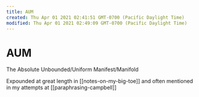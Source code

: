 ```yaml
---
title: AUM
created: Thu Apr 01 2021 02:41:51 GMT-0700 (Pacific Daylight Time)
modified: Thu Apr 01 2021 02:49:09 GMT-0700 (Pacific Daylight Time)
---
```

# AUM

The Absolute Unbounded/Uniform Manifest/Manifold

Expounded at great length in [[notes-on-my-big-toe]] and often mentioned in my attempts at [[paraphrasing-campbell]]


